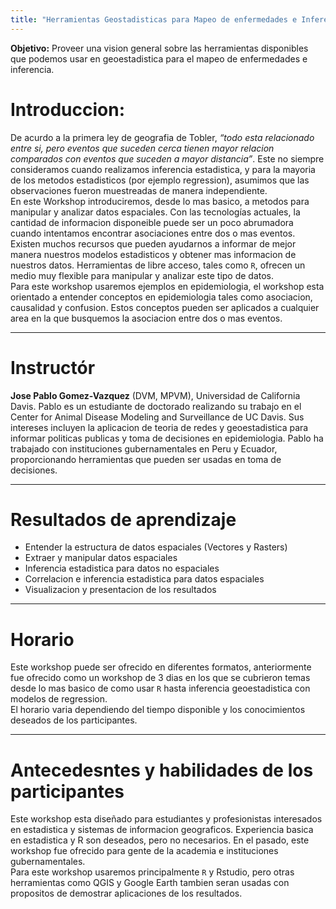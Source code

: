 ```yaml
---
title: "Herramientas Geostadisticas para Mapeo de enfermedades e Inferencia"
---
```


**Objetivo:** Proveer una vision general sobre las herramientas disponibles que podemos usar en geoestadistica para el mapeo de enfermedades e inferencia.  


# Introduccion:

De acurdo a la primera ley de geografia de Tobler, *"todo esta relacionado entre si, pero eventos que suceden cerca tienen mayor relacion comparados con eventos que suceden a mayor distancia"*. Este no siempre consideramos cuando realizamos inferencia estadistica, y para la mayoria de los metodos estadisticos (por ejemplo regression), asumimos que las observaciones fueron muestreadas de manera independiente.  
En este Workshop introduciremos, desde lo mas basico, a metodos para manipular y analizar datos espaciales. Con las tecnologías actuales, la cantidad de informacion disponeible puede ser un poco abrumadora cuando intentamos encontrar asociaciones entre dos o mas eventos. Existen muchos recursos que pueden ayudarnos a informar de mejor manera nuestros modelos estadisticos y obtener mas informacion de nuestros datos. Herramientas de libre acceso, tales como `R`, ofrecen un medio muy flexible para manipular y analizar este tipo de datos.  
Para este workshop usaremos ejemplos en epidemiologia, el workshop esta orientado a entender conceptos en epidemiologia tales como asociacion, causalidad y confusion. Estos conceptos pueden ser aplicados a cualquier area en la que busquemos la asociacion entre dos o mas eventos.  

________

# Instructór

**Jose Pablo Gomez-Vazquez** (DVM, MPVM), Universidad de California Davis. Pablo es un estudiante de doctorado realizando su trabajo en el Center for Animal Disease Modeling and Surveillance de UC Davis. Sus intereses incluyen la aplicacion de teoria de redes y geoestadistica para informar politicas publicas y toma de decisiones en epidemiologia. Pablo ha trabajado con instituciones gubernamentales en Peru y Ecuador, proporcionando herramientas que pueden ser usadas en toma de decisiones.  

________


# Resultados de aprendizaje

  - Entender la estructura de datos espaciales (Vectores y Rasters)
  - Extraer y manipular datos espaciales
  - Inferencia estadistica para datos no espaciales
  - Correlacion e inferencia estadistica para datos espaciales
  - Visualizacion y presentacion de los resultados

________


# Horario

Este workshop puede ser ofrecido en diferentes formatos, anteriormente fue ofrecido como un workshop de 3 dias en los que se cubrieron temas desde lo mas basico de como usar `R` hasta inferencia geoestadistica con modelos de regression.  
El horario varia dependiendo del tiempo disponible y los conocimientos deseados de los participantes.  

________


# Antecedesntes y habilidades de los participantes

Este workshop esta diseñado para estudiantes y profesionistas interesados en estadistica y sistemas de informacion geograficos. Experiencia basica en estadistica y R son deseados, pero no necesarios. En el pasado, este workshop fue ofrecido para gente de la academia e instituciones gubernamentales.  
Para este workshop usaremos principalmente `R` y Rstudio, pero otras herramientas como QGIS y Google Earth tambien seran usadas con propositos de demostrar aplicaciones de los resultados.  

